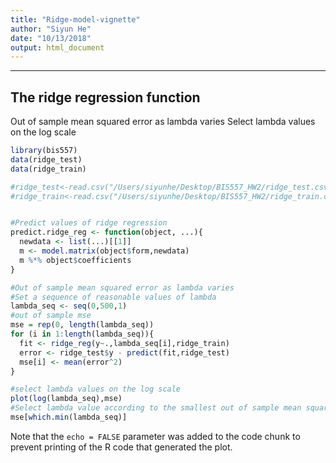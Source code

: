 ```yaml
---
title: "Ridge-model-vignette"
author: "Siyun He"
date: "10/13/2018"
output: html_document
---
```


---

<!--
%\VignetteEngine{knitr::rmarkdown}
%\VignetteIndexEntry{The ridge model vignette}
-->

## The ridge regression function

Out of sample mean squared error as lambda varies
Select lambda values on the log scale


```r
library(bis557)
data(ridge_test)
data(ridge_train)

#ridge_test<-read.csv("/Users/siyunhe/Desktop/BIS557_HW2/ridge_test.csv")
#ridge_train<-read.csv("/Users/siyunhe/Desktop/BIS557_HW2/ridge_train.csv")


#Predict values of ridge regression
predict.ridge_reg <- function(object, ...){
  newdata <- list(...)[[1]]
  m <- model.matrix(object$form,newdata)
  m %*% object$coefficients
}

#Out of sample mean squared error as lambda varies
#Set a sequence of reasonable values of lambda
lambda_seq <- seq(0,500,1)
#out of sample mse
mse = rep(0, length(lambda_seq))
for (i in 1:length(lambda_seq)){
  fit <- ridge_reg(y~.,lambda_seq[i],ridge_train)
  error <- ridge_test$y - predict(fit,ridge_test)
  mse[i] <- mean(error^2)
}

#select lambda values on the log scale
plot(log(lambda_seq),mse)
#Select lambda value according to the smallest out of sample mean square error
mse[which.min(lambda_seq)]
```


Note that the `echo = FALSE` parameter was added to the code chunk to prevent printing of the R code that generated the plot.
